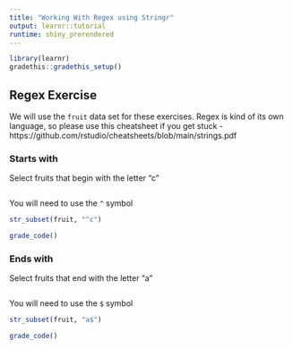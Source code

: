 ```yaml
---
title: "Working With Regex using Stringr"
output: learnr::tutorial
runtime: shiny_prerendered
---
```

```r
library(learnr)
gradethis::gradethis_setup()
```
## Regex Exercise

We will use the `fruit` data set for these exercises. Regex is kind of its own language, so please use this cheatsheet if you get stuck - https://github.com/rstudio/cheatsheets/blob/main/strings.pdf

### Starts with

Select fruits that begin with the letter "c"
```r

```

<div id="regex-start-hint">
You will need to use the `^` symbol
</div>

```r
str_subset(fruit, "^c")
```

```r
grade_code()
```

### Ends with

Select fruits that end with the letter "a"

```r

```

<div id="regex-end-hint">
You will need to use the `$` symbol
</div>

```r
str_subset(fruit, "a$")
```

```r
grade_code()
```
